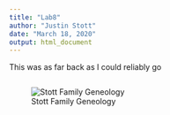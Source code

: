 ```yaml
---
title: "Lab8"
author: "Justin Stott"
date: "March 18, 2020"
output: html_document
---
```

This was as far back as I could reliably go
```r

```
![Stott Family Geneology](images/StottGeneology.png)